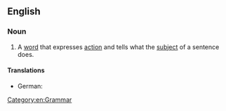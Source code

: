 ==English==

===Noun===
{{en-noun|sg=[[action]] [[verb]]}}

# A [[word]] that expresses [[action]] and tells what the [[subject]] of a sentence does.

====Translations====
{{trans-top|word that expresses action}}
* German: {{t|de|Handlungsverb|n}}
{{trans-mid}}
{{trans-bottom}}

[[Category:en:Grammar]]